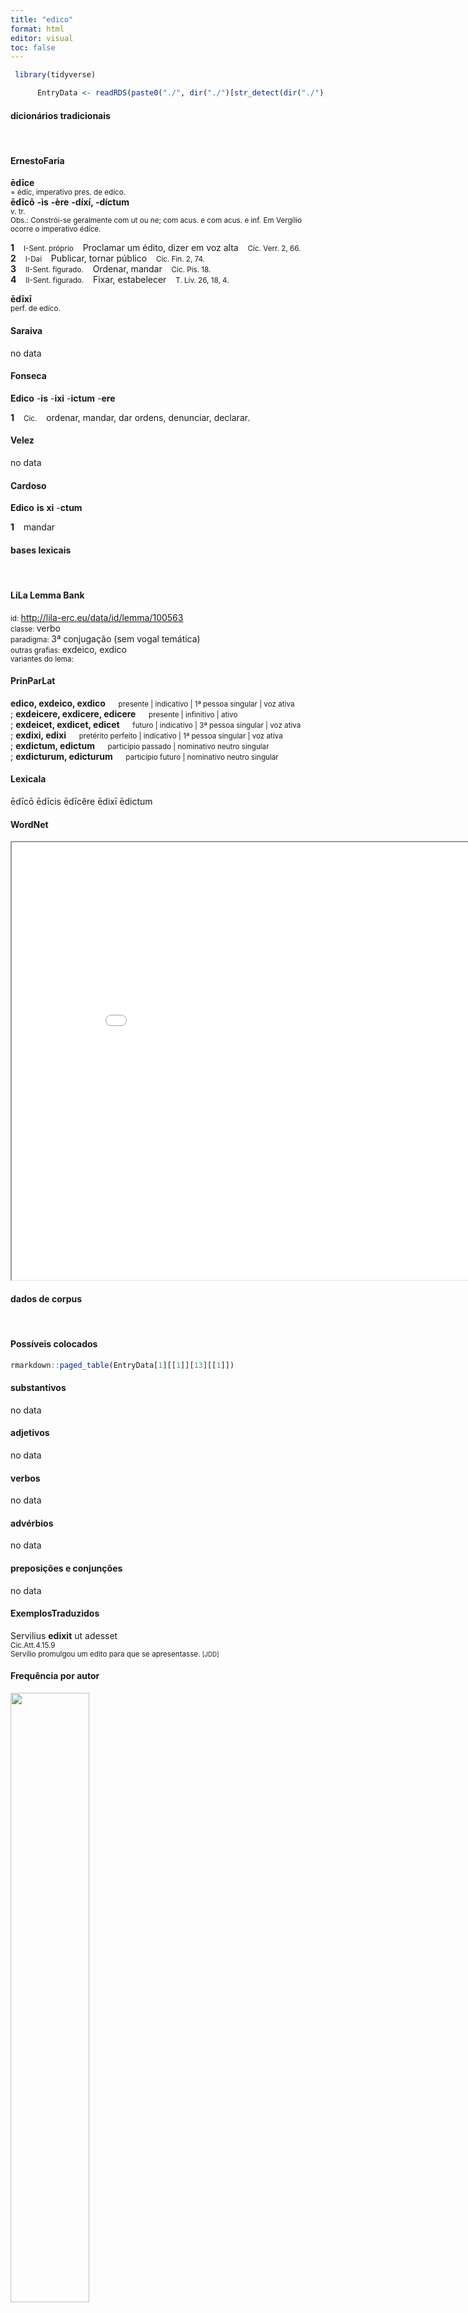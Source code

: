 ```yaml
---
title: "edico"
format: html
editor: visual
toc: false
---
```



```r
 library(tidyverse) 

      EntryData <- readRDS(paste0("./", dir("./")[str_detect(dir("./"), "_xx101-100-105-99-111xx_.rds")]))

```


#### dicionários tradicionais

&emsp;




::: panel-tabset

#### ErnestoFaria

<b>ēdīce</b> <br> <small>= édíc, imperativo pres. de edíco.</small> <br> <small></small> 
 <b>ēdīcō</b> <b>-ìs</b> <b>-ère</b> <b>-díxí, -díctum</b> <br> <small>v. tr.</small> <br> <small>Obs.: Constrói-se geralmente com ut ou ne; com acus. e com acus. e inf. Em Vergílio ocorre o imperativo édíce.</small>   <p> <b>1</b> &ensp; <small>I-Sent. próprio</small> &ensp; Proclamar um édito, dizer em voz alta &ensp; <small>Cíc. Verr. 2, 66.</small> <br> <b>2</b> &ensp; <small>I-Daí</small> &ensp; Publicar, tornar público &ensp; <small>Cíc. Fin. 2, 74.</small> <br> <b>3</b> &ensp; <small>II-Sent. figurado.</small> &ensp; Ordenar, mandar &ensp; <small>Cíc. Pis. 18.</small> <br> <b>4</b> &ensp; <small>II-Sent. figurado.</small> &ensp; Fixar, estabelecer &ensp; <small>T. Lív. 26, 18, 4.</small> </p> 
 <b>ēdīxī</b> <br> <small>perf. de edíco.</small> <br> <small></small>




#### Saraiva

no data




#### Fonseca

<b>Edico</b> -<b>is</b> -<b>ixi</b> -<b>ictum</b> -<b>ere</b>   <p> <b>1</b> &ensp; <small>Cic.</small> &ensp; ordenar, mandar, dar ordens, denunciar, declarar. </p>




#### Velez

no data




#### Cardoso

<b>Edico</b> <b>is</b> <b>xi</b> -<b>ctum</b>   <p> <b>1</b> &ensp; mandar </p>


:::



#### bases lexicais

&emsp;






::: panel-tabset

#### LiLa Lemma Bank

<small> id: </small> <a href=' http://lila-erc.eu/data/id/lemma/100563 ' target="_blank"> http://lila-erc.eu/data/id/lemma/100563 </a> <br>
<small> classe: </small> verbo    <br>
<small> paradigma: </small> 3ª conjugação (sem vogal temática) <br>
<small> outras grafias: </small> exdeico, exdico <br>
<small> variantes do lema: </small>  <br>





#### PrinParLat

<b> edico, exdeico, exdico </b>&emsp;<small> presente | indicativo | 1ª pessoa singular | voz ativa </small><br>
; <b> exdeicere, exdicere, edicere </b>&emsp;<small> presente | infinitivo | ativo </small><br>
; <b> exdeicet, exdicet, edicet </b>&emsp;<small> futuro | indicativo | 3ª pessoa singular | voz ativa </small><br>
; <b> exdixi, edixi </b>&emsp;<small> pretérito perfeito | indicativo | 1ª pessoa singular | voz ativa </small><br>
; <b> exdictum, edictum </b>&emsp;<small> particípio passado | nominativo neutro singular </small><br>
; <b> exdicturum, edicturum </b>&emsp;<small> particípio futuro | nominativo neutro singular </small><br>





#### Lexicala

ēdīcō 
 ēdīcis 
 ēdīcĕre 
 ēdixī 
 ēdictum




#### WordNet

<iframe width='900' height='700' src='Media/Tree__xx101-100-105-99-111xx__sem_type_lexemes_pt.html'>

</iframe>


:::



#### dados de corpus

&emsp;




::: panel-tabset

#### Possíveis colocados

```r

rmarkdown::paged_table(EntryData[1][[1]][13][[1]])

```


#### substantivos

no data




#### adjetivos

no data




#### verbos

no data




#### advérbios

no data




#### preposições e conjunções

no data


:::



::: panel-tabset

#### ExemplosTraduzidos

<p> Servilius <b>edixit</b> ut adesset <br> <small> Cic.Att.4.15.9 <br> Servílio promulgou um edito para que se apresentasse. <small> [JDD] </small> </small> </p>





#### Frequência por autor

![](./Media/barchart__xx101-100-105-99-111xx__lemma_BY_author_Frequencies.webp){width=50% fig-alt='This charts plots the frequency of lemma by author_Frequencies. The Sallustius subcorpus registers the highest normalized frequency, with the value of 0.93 and an absolute frequency of 1. The Cicero subcorpus follows, with a normalized frequency of 0.5 and an absolute frequency of 8. the subcorpus with the least normalized frequency is Caesar with the normalized value of 0 and an absolute freqeuncy of 0. here are all the values: subcorpus: Caesar ; normalized frequency: 0 ; absolute frequency: 0. subcorpus: Cicero ; normalized frequency: 8 ; absolute frequency: 0.498367845306621. subcorpus: Horatius ; normalized frequency: 0 ; absolute frequency: 0. subcorpus: Ovidius ; normalized frequency: 0 ; absolute frequency: 0. subcorpus: Phaedrus ; normalized frequency: 0 ; absolute frequency: 0. subcorpus: Sallustius ; normalized frequency: 1 ; absolute frequency: 0.927557740469344. subcorpus: Seneca ; normalized frequency: 0 ; absolute frequency: 0. subcorpus: Suetonius ; normalized frequency: 0 ; absolute frequency: 0. subcorpus: Tacitus ; normalized frequency: 0 ; absolute frequency: 0. subcorpus: Vergilius ; normalized frequency: 0 ; absolute frequency: 0. subcorpus: Hieronymus ; normalized frequency: 0 ; absolute frequency: 0'}




#### Frequência por gênero

![](./Media/barchart__xx101-100-105-99-111xx__lemma_BY_genre_Frequencies.webp){width=50% fig-alt='This charts plots the frequency of lemma by genre_Frequencies. The Prosa.epistolográfica subcorpus registers the highest normalized frequency, with the value of 0.53 and an absolute frequency of 2. The Prosa.oratória subcorpus follows, with a normalized frequency of 0.48 and an absolute frequency of 5. the subcorpus with the least normalized frequency is Poesia.lírica with the normalized value of 0 and an absolute freqeuncy of 0. here are all the values: subcorpus: Prosa.histórica ; normalized frequency: 1 ; absolute frequency: 0.243433384454344. subcorpus: Prosa.filosófica ; normalized frequency: 1 ; absolute frequency: 0.164741931763892. subcorpus: Prosa.oratória ; normalized frequency: 5 ; absolute frequency: 0.480062984263535. subcorpus: Prosa.epistolográfica ; normalized frequency: 2 ; absolute frequency: 0.529955748694984. subcorpus: Poesia.lírica ; normalized frequency: 0 ; absolute frequency: 0. subcorpus: Poesia.didática ; normalized frequency: 0 ; absolute frequency: 0. subcorpus: Poesia.trágica ; normalized frequency: 0 ; absolute frequency: 0. subcorpus: Poesia.épica ; normalized frequency: 0 ; absolute frequency: 0. subcorpus: Prosa.ficcional ; normalized frequency: 0 ; absolute frequency: 0'}




#### Frequência por século

![](./Media/barchart__xx101-100-105-99-111xx__lemma_BY_period_Frequencies.webp){width=50% fig-alt='This charts plots the frequency of lemma by period_Frequencies. The I.a.C. subcorpus registers the highest normalized frequency, with the value of 0.42 and an absolute frequency of 9. The I.a.C. subcorpus follows, with a normalized frequency of 0.42 and an absolute frequency of 9. the subcorpus with the least normalized frequency is I.d.C. with the normalized value of 0 and an absolute freqeuncy of 0. here are all the values: subcorpus: I.a.C. ; normalized frequency: 9 ; absolute frequency: 0.418896904817314. subcorpus: I.d.C. ; normalized frequency: 0 ; absolute frequency: 0. subcorpus: II.d.C. ; normalized frequency: 0 ; absolute frequency: 0. subcorpus: IV.d.C. ; normalized frequency: 0 ; absolute frequency: 0'}


:::

